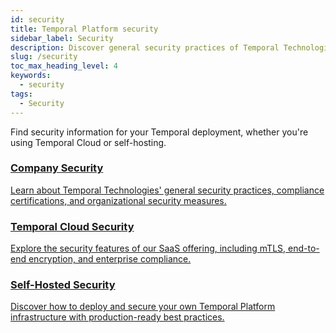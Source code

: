 ```yaml
---
id: security
title: Temporal Platform security
sidebar_label: Security
description: Discover general security practices of Temporal Technologies, SaaS security with Temporal Cloud, and how to self-host a secure Temporal Platform on our security pages.
slug: /security
toc_max_heading_level: 4
keywords:
  - security
tags:
  - Security
---
```


Find security information for your Temporal deployment, whether you're using Temporal Cloud or self-hosting.

<div className="pattern-grid">
  <a href="https://trust.temporal.io" className="pattern-card">
    <div className="pattern-content">
      <h3>Company Security</h3>
      <p>Learn about Temporal Technologies' general security practices, compliance certifications, and organizational security measures.</p>
    </div>
  </a>

  <a href="/cloud/security" className="pattern-card">
    <div className="pattern-content">
      <h3>Temporal Cloud Security</h3>
      <p>Explore the security features of our SaaS offering, including mTLS, end-to-end encryption, and enterprise compliance.</p>
    </div>
  </a>

  <a href="/self-hosted-guide/security" className="pattern-card">
    <div className="pattern-content">
      <h3>Self-Hosted Security</h3>
      <p>Discover how to deploy and secure your own Temporal Platform infrastructure with production-ready best practices.</p>
    </div>
  </a>
</div>

<style jsx>{`
  .security-cards-container {
    margin: 2rem 0;
  }

  .security-cards-grid {
    display: grid;
    grid-template-columns: repeat(auto-fit, minmax(300px, 1fr));
    gap: 2rem;
    margin-top: 2rem;
  }

  .security-card {
    background: linear-gradient(135deg, #ffffff 0%, #fafbfc 100%);
    border: 1px solid #e1e8ed;
    border-radius: 12px;
    padding: 2rem;
    transition: all 0.3s ease;
    box-shadow: 0 2px 8px rgba(0, 0, 0, 0.04);
    position: relative;
    overflow: hidden;
  }

  .security-card::before {
    content: '';
    position: absolute;
    top: 0;
    left: 0;
    right: 0;
    height: 4px;
    background: linear-gradient(90deg, #444ce7 0%, #b664ff 100%);
  }

  .security-card:hover {
    transform: translateY(-4px);
    box-shadow: 0 8px 24px rgba(68, 76, 231, 0.12);
    border-color: #444ce7;
  }

  .security-card-header h3 {
    margin: 0 0 0.5rem 0;
    font-size: 1.375rem;
    font-weight: 600;
    color: #1a1b23;
    line-height: 1.3;
  }

  .security-card-divider {
    width: 40px;
    height: 3px;
    background: linear-gradient(90deg, #444ce7 0%, #b664ff 100%);
    border-radius: 2px;
    margin-bottom: 1.5rem;
  }

  .security-card-body p {
    color: #5d6b7d;
    line-height: 1.6;
    margin-bottom: 1.5rem;
    font-size: 0.95rem;
  }

  .security-card-button {
    display: inline-flex;
    align-items: center;
    gap: 0.5rem;
    color: #444ce7;
    text-decoration: none;
    font-weight: 500;
    font-size: 0.95rem;
    transition: all 0.2s ease;
    padding: 0.5rem 0;
  }

  .security-card-button:hover {
    color: #3730a3;
    text-decoration: none;
    transform: translateX(2px);
  }

  .security-card-button svg {
    transition: transform 0.2s ease;
  }

  .security-card-button:hover svg {
    transform: translateX(2px);
  }

  @media (max-width: 768px) {
    .security-cards-grid {
      grid-template-columns: 1fr;
      gap: 1.5rem;
    }
    
    .security-card {
      padding: 1.5rem;
    }
  }
`}</style>
